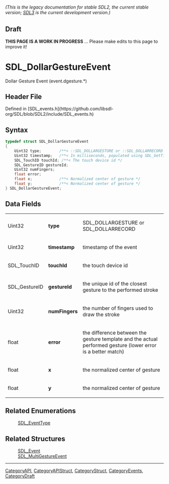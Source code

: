 ====== (This is the legacy documentation for stable SDL2, the current stable version; [https://wiki.libsdl.org/SDL3/ SDL3] is the current development version.) ======

== Draft ==

'''THIS PAGE IS A WORK IN PROGRESS''' ... Please make edits to this page to improve it!
= SDL_DollarGestureEvent =

Dollar Gesture Event (event.dgesture.*)

== Header File ==

Defined in [SDL_events.h](https://github.com/libsdl-org/SDL/blob/SDL2/include/SDL_events.h)

== Syntax ==

<syntaxhighlight lang='c'>
typedef struct SDL_DollarGestureEvent
{
    Uint32 type;        /**< ::SDL_DOLLARGESTURE or ::SDL_DOLLARRECORD */
    Uint32 timestamp;   /**< In milliseconds, populated using SDL_GetTicks() */
    SDL_TouchID touchId; /**< The touch device id */
    SDL_GestureID gestureId;
    Uint32 numFingers;
    float error;
    float x;            /**< Normalized center of gesture */
    float y;            /**< Normalized center of gesture */
} SDL_DollarGestureEvent;</syntaxhighlight>

== Data Fields ==

{|
|Uint32
|'''type'''
|SDL_DOLLARGESTURE or SDL_DOLLARRECORD
|-
|Uint32
|'''timestamp'''
|timestamp of the event
|-
|SDL_TouchID
|'''touchId'''
|the touch device id
|-
|SDL_GestureID
|'''gestureId'''
|the unique id of the closest gesture to the performed stroke
|-
|Uint32
|'''numFingers'''
|the number of fingers used to draw the stroke
|-
|float
|'''error'''
|the difference between the gesture template and the actual performed gesture (lower error is a better match)
|-
|float
|'''x'''
|the normalized center of gesture
|-
|float
|'''y'''
|the normalized center of gesture
|}

<!-- <span style="color: green;">Worth changing touchId and gestureId to touchID and gestureID for consistency?</span> -->

== Related Enumerations ==

:[[SDL_EventType]]

== Related Structures ==

:[[SDL_Event]]
:[[SDL_MultiGestureEvent]]

----
[[CategoryAPI]], [[CategoryAPIStruct]], [[CategoryStruct]], [[CategoryEvents]], [[CategoryDraft]]


